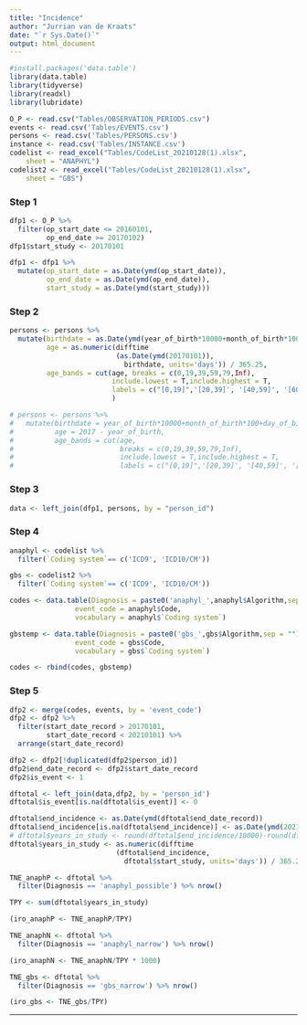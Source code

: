 ```yaml
---
title: "Incidence"
author: "Jurrian van de Kraats"
date: "`r Sys.Date()`"
output: html_document
---
```


```r
#install.packages('data.table')
library(data.table)
library(tidyverse)
library(readxl)
library(lubridate)
```


```r
O_P <- read.csv("Tables/OBSERVATION_PERIODS.csv")
events <- read.csv('Tables/EVENTS.csv')
persons <- read.csv('Tables/PERSONS.csv')
instance <- read.csv('Tables/INSTANCE.csv')
codelist <- read_excel("Tables/CodeList_20210128(1).xlsx", 
    sheet = "ANAPHYL")
codelist2 <- read_excel("Tables/CodeList_20210128(1).xlsx", 
    sheet = "GBS")
```

### Step 1


```r
dfp1 <- O_P %>% 
  filter(op_start_date <= 20160101,
         op_end_date >= 20170102)
dfp1$start_study <- 20170101
```

```r
dfp1 <- dfp1 %>% 
  mutate(op_start_date = as.Date(ymd(op_start_date)),
         op_end_date = as.Date(ymd(op_end_date)),
         start_study = as.Date(ymd(start_study)))
```


### Step 2

```r
persons <- persons %>% 
  mutate(birthdate = as.Date(ymd(year_of_birth*10000+month_of_birth*100+day_of_birth)),
         age = as.numeric(difftime
                          (as.Date(ymd(20170101)), 
                            birthdate, units='days')) / 365.25,
         age_bands = cut(age, breaks = c(0,19,39,59,79,Inf), 
                         include.lowest = T,include.highest = T, 
                         labels = c("[0,19]",'[20,39]', '[40,59]', '[60,79]', '[80+]'))
                         )
```




```r
# persons <- persons %>% 
#   mutate(birthdate = year_of_birth*10000+month_of_birth*100+day_of_birth,
#          age = 2017 - year_of_birth,
#          age_bands = cut(age, 
#                          breaks = c(0,19,39,59,79,Inf), 
#                          include.lowest = T,include.highest = T, 
#                          labels = c("[0,19]",'[20,39]', '[40,59]', '[60,79]', '[80+]')))
```


### Step 3

```r
data <- left_join(dfp1, persons, by = "person_id")
```

### Step 4

```r
anaphyl <- codelist %>% 
  filter(`Coding system`== c('ICD9', 'ICD10/CM'))

gbs <- codelist2 %>% 
  filter(`Coding system`== c('ICD9', 'ICD10/CM'))

codes <- data.table(Diagnosis = paste0('anaphyl_',anaphyl$Algorithm,sep = ""), 
                event_code = anaphyl$Code, 
                vocabulary = anaphyl$`Coding system`)

gbstemp <- data.table(Diagnosis = paste0('gbs_',gbs$Algorithm,sep = ""), 
                event_code = gbs$Code, 
                vocabulary = gbs$`Coding system`)

codes <- rbind(codes, gbstemp)
```


### Step 5

```r
dfp2 <- merge(codes, events, by = 'event_code')
dfp2 <- dfp2 %>% 
  filter(start_date_record > 20170101,
         start_date_record < 20210101) %>% 
  arrange(start_date_record)

dfp2 <- dfp2[!duplicated(dfp2$person_id)]
dfp2$end_date_record <- dfp2$start_date_record
dfp2$is_event <- 1

```

```r
dftotal <- left_join(data,dfp2, by = 'person_id')
dftotal$is_event[is.na(dftotal$is_event)] <- 0
```

```r
dftotal$end_incidence <- as.Date(ymd(dftotal$end_date_record))
dftotal$end_incidence[is.na(dftotal$end_incidence)] <- as.Date(ymd(20210101)) # even over nadenken, hoe reken je iemand die eind november neervalt?
# dftotal$years_in_study <- round(dftotal$end_incidence/10000)-round(dftotal$start_study/10000) #zorg ervoor dat dit een comma getal wordt
dftotal$years_in_study <- as.numeric(difftime
                          (dftotal$end_incidence, 
                            dftotal$start_study, units='days')) / 365.25

```


```r
TNE_anaphP <- dftotal %>% 
  filter(Diagnosis == 'anaphyl_possible') %>% nrow()

TPY <- sum(dftotal$years_in_study)

(iro_anaphP <- TNE_anaphP/TPY)

TNE_anaphN <- dftotal %>% 
  filter(Diagnosis == 'anaphyl_narrow') %>% nrow()

(iro_anaphN <- TNE_anaphN/TPY * 1000)
```

```r
TNE_gbs <- dftotal %>% 
  filter(Diagnosis == 'gbs_narrow') %>% nrow()

(iro_gbs <- TNE_gbs/TPY)
```


---------------------------
```r

```

